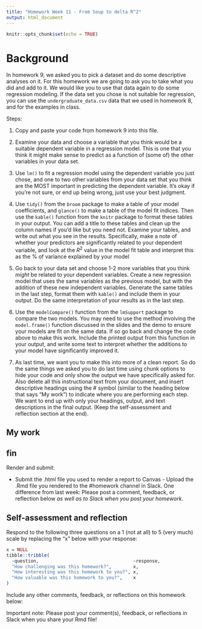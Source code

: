 ```yaml
---
title: "Homework Week 11 - From Soup to delta R^2"
output: html_document 
---
```


``` r
knitr::opts_chunk$set(echo = TRUE)
```

# Background

In homework 9, we asked you to pick a dataset and do some descriptive analyses on it. For this homework we are going to ask you to take what you did and add to it. We would like you to use that data again to do some regression modeling. If the data set you chose is not suitable for regression, you can use the `undergraduate_data.csv` data that we used in homework 8, and for the examples in class.

Steps:

1. Copy and paste your code from homework 9 into this file.

2. Examine your data and choose a variable that you think would be a suitable dependent variable in a regression model. This is one that you think it might make sense to predict as a function of (some of) the other variables in your data set. 

3. Use `lm()` to fit a regression model using the dependent variable you just chose, and one to two other variables from your data set that you think are the MOST important in predicting the dependent variable. It's okay if you're not sure, or end up being wrong, just use your best judgment. 

4. Use `tidy()` from the `broom` package to make a table of your model coefficients, and `glance()` to make a table of the model fit indices. Then use the `kable()` function from the `knitr` package to format these tables in your output. You can add a title to these tables and clean up the column names if you'd like but you need not. Examine your tables, and write out what you see in the results. Specifically, make a note of whether your predictors are significantly related to your dependent variable, and look at the $R^2%$ value in the model fit table and interpret this as the % of variance explained by your model

5. Go back to your data set and choose 1-2 more variables that you think _might_ be related to your dependent variables. Create a new regression model that uses the same variables as the previous model, but with the addition of these new independent variables. Generate the same tables in the last step, format them with `kable()` and include them in your output. Do the same interpretation of your results as in the last step.

6. Use the `modelCompare()` function from the `lmSupport` package to compare the two models. You may need to use the method involving the `model.frame()` function discussed in the slides and the demo to ensure your models are fit on the same data. If so go back and change the code above to make this work. Include the printed output from this function in your output, and write some text to interpret whether the additions to your model have significantly improved it.

7. As last time, we want you to make this into more of a clean report. So do the same things we asked you to do last time using chunk options to hide your code and only show the output we have specifically asked for. Also delete all this instructional text from your document, and insert descriptive headings using the # symbol (similar to the heading below that says "My work") to indicate where you are performing each step. We want to end up with only your headings, output, and text descriptions in the final output. (Keep the self-assessment and reflection section at the end).

## My work



## fin

Render and submit:

  - Submit the .html file you used to render a report to Canvas - Upload the
    .Rmd file you rendered to the \#homework channel in Slack. One difference
    from last week: Please post a comment, feedback, or reflection below *as
    well as to Slack when you post your homework*.

## Self-assessment and reflection

Respond to the following three questions on a 1 (not at all) to 5 (very much)
scale by replacing the "x" below with your response:

``` r
x = NULL
tibble::tribble(
  ~question,                                   ~response,
  "How challenging was this homework?",        x,
  "How interesting was this homework to you?", x,
  "How valuable was this homework to you?",    x
)
```

Include any other comments, feedback, or reflections on this homework below:


Important note: Please post your comment(s), feedback, or reflections in Slack
when you share your Rmd file!
